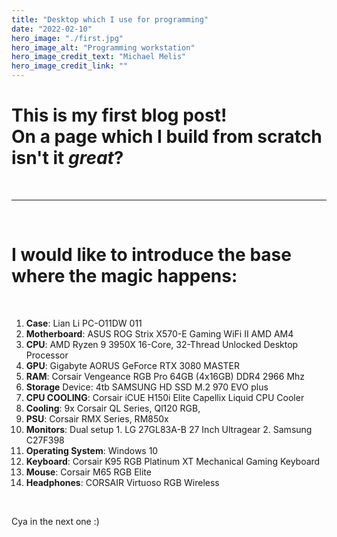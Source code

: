 ```yaml
---
title: "Desktop which I use for programming"
date: "2022-02-10"
hero_image: "./first.jpg"
hero_image_alt: "Programming workstation"
hero_image_credit_text: "Michael Melis"
hero_image_credit_link: ""
---
```


<h1>
  This is my first blog post! <br /> On a page which I build from scratch isn't
  it <em>great</em>?
</h1>

<br />
<hr />
<br />
<h1>
  I would like to introduce the <strong>base</strong> where the magic happens:
</h1>
<br />

1. **Case**: Lian Li PC-O11DW 011
2. **Motherboard**: ASUS ROG Strix X570-E Gaming WiFi II AMD AM4
3. **CPU**: AMD Ryzen 9 3950X 16-Core, 32-Thread Unlocked Desktop Processor
4. **GPU**: Gigabyte AORUS GeForce RTX 3080 MASTER
5. **RAM**: Corsair Vengeance RGB Pro 64GB (4x16GB) DDR4 2966 Mhz
6. **Storage** Device: 4tb SAMSUNG HD SSD M.2 970 EVO plus
7. **CPU COOLING**: Corsair iCUE H150i Elite Capellix Liquid CPU Cooler
8. **Cooling**: 9x Corsair QL Series, Ql120 RGB,
9. **PSU**: Corsair RMX Series, RM850x
10. **Monitors**: Dual setup 1. LG 27GL83A-B 27 Inch Ultragear 2. Samsung C27F398
11. **Operating System**: Windows 10
12. **Keyboard**: Corsair K95 RGB Platinum XT Mechanical Gaming Keyboard
13. **Mouse**: Corsair M65 RGB Elite
14. **Headphones**: CORSAIR Virtuoso RGB Wireless

<br />

Cya in the next one :)
